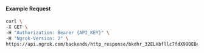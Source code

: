 
#### Example Request

```bash
curl \
-X GET \
-H "Authorization: Bearer {API_KEY}" \
-H "Ngrok-Version: 2" \
https://api.ngrok.com/backends/http_response/bkdhr_32ELHbfllc7fdX99DEBe3QekZ6H
```
